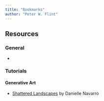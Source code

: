 ```yaml
---
title: "Bookmarks"
author: "Peter W. Flint"
---
```


## Resources

### General

-   

### Tutorials

#### Generative Art

-   [Shattered Landscapes](https://blog.djnavarro.net/posts/2023-03-13_shattered-landscapes/) by Danielle Navarro
